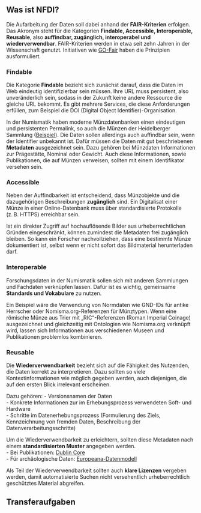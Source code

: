 ## Was ist NFDI?
Die Aufarbeitung der Daten soll dabei anhand der **FAIR-Kriterien** erfolgen. Das Akronym steht für die Kategorien **Findable, Accessible, Interoperable, Reusable**, also **auffindbar, zugänglich, interoperabel und wiederverwendbar**. FAIR-Kriterien werden in etwa seit zehn Jahren in der Wissenschaft genutzt. Initiativen wie [GO-Fair](https://www.go-fair.org/fair-principles) haben die Prinzipien ausformuliert.

### Findable
Die Kategorie **Findable** bezieht sich zunächst darauf, dass die Daten im Web eindeutig identifizierbar sein müssen. Ihre URL muss persistent, also unveränderlich sein, sodass in der Zukunft keine andere Ressource die gleiche URL bekommt. Es gibt mehrere Services, die diese Anforderungen erfüllen, zum Beispiel die DOI (Digital Object Identifier)-Organisation.  

In der Numismatik haben moderne Münzdatenbanken einen eindeutigen und persistenten Permalink, so auch die Münzen der Heidelberger Sammlung ([Beispiel](https://pecunia.zaw.uni-heidelberg.de/ikmk/object?id=ID1383)). Die Daten sollen allerdings auch auffindbar sein, wenn der Identifier unbekannt ist. Dafür müssen die Daten mit gut beschriebenen **Metadaten** ausgezeichnet sein. Dazu gehören bei Münzdaten Informationen zur Prägestätte, Nominal oder Gewicht. Auch diese Informationen, sowie Publikationen, die auf Münzen verweisen, sollten mit einem Identifikator versehen sein.

### Accessible
Neben der Auffindbarkeit ist entscheidend, dass Münzobjekte und die dazugehörigen Beschreibungen **zugänglich** sind. Ein Digitalisat einer Münze in einer Online-Datenbank muss über standardisierte Protokolle (z. B. HTTPS) erreichbar sein.  

Ist ein direkter Zugriff auf hochauflösende Bilder aus urheberrechtlichen Gründen eingeschränkt, können zumindest die Metadaten frei zugänglich bleiben. So kann ein Forscher nachvollziehen, dass eine bestimmte Münze dokumentiert ist, selbst wenn er nicht sofort das Bildmaterial herunterladen darf.

### Interoperable
Forschungsdaten in der Numismatik sollen sich mit anderen Sammlungen und Fachdaten verknüpfen lassen. Dafür ist es wichtig, gemeinsame **Standards und Vokabulare** zu nutzen.  

Ein Beispiel wäre die Verwendung von Normdaten wie GND-IDs für antike Herrscher oder Nomisma.org-Referenzen für Münztypen. Wenn eine römische Münze aus Trier mit „RIC“-Referenzen (Roman Imperial Coinage) ausgezeichnet und gleichzeitig mit Ontologien wie Nomisma.org verknüpft wird, lassen sich Informationen aus verschiedenen Museen und Publikationen problemlos kombinieren.

### Reusable
Die **Wiederverwendbarkeit** bezieht sich auf die Fähigkeit des Nutzenden, die Daten korrekt zu interpretieren. Dazu sollten so viele Kontextinformationen wie möglich gegeben werden, auch diejenigen, die auf den ersten Blick irrelevant erscheinen.  

Dazu gehören:
- Versionsnamen der Daten  
- Konkrete Informationen zur im Erhebungsprozess verwendeten Soft- und Hardware  
- Schritte im Datenerhebungsprozess (Formulierung des Ziels, Kennzeichnung von fremden Daten, Beschreibung der Datenverarbeitungsschritte)

Um die Wiederverwendbarkeit zu erleichtern, sollten diese Metadaten nach einem **standardisierten Muster** angegeben werden.  
- Bei Publikationen: [Dublin Core](https://www.dublincore.org/specifications/dublin-core/dcmi-terms)  
- Für archäologische Daten: [Europeana-Datenmodell](https://pro.europeana.eu/page/edm-documentation)

Als Teil der Wiederverwendbarkeit sollten auch **klare Lizenzen** vergeben werden, damit automatisierte Suchen nicht versehentlich urheberrechtlich geschütztes Material abgreifen.

## Transferaufgaben

<div id="quiz1"></div>

<!-- Load JS for this page only -->
<script src="../assets/js/quiz.js"></script>

<script>
// Define quiz data for this page
window["quiz1_data"] = [
  {
    question: "Wofür steht die Abkürzung 'FAIR' im Zusammenhang mit Forschungsdaten?",
    choices: [
      { text: "Format, Analyze, Integrate, Recap", feedback: "❌ Falsch!" },
      { text: "Findable, Accessible, Interoperable, Reusable", feedback: "✅ Richtig!" },
      { text: "Forschungsdaten, Ansätze, Informationen, Referenzen", feedback: "❌ Falsch!" },
      { text: "Fachliche Auswertung von Informationen in Rechenzentren", feedback: "❌ Falsch!" }
    ]
  },
  {
    question: "Eine Forschungsarbeit erhält einen DOI (Digital Object Identifier). Welches FAIR-Kriterium ist erfüllt?",
    choices: [
      { text: "Findable", feedback: "✅ Richtig! DOI sorgt dafür, dass die Arbeit auffindbar ist." },
      { text: "Accessible", feedback: "❌ Falsch! DOI betrifft das Auffinden, nicht den Zugang." },
      { text: "Interoperable", feedback: "❌ Falsch! DOI regelt keine Standardisierung der Daten." },
      { text: "Reusable", feedback: "❌ Falsch! DOI allein garantiert keine Wiederverwendbarkeit." }
    ]
  },
  {
    question: "Ein Datensatz wird zusammen mit einer umfassenden Beschreibung der Variablen, Messmethoden und Forschungsbedingungen veröffentlicht. Welches FAIR-Kriterium ist erfüllt?",
    choices: [
      { text: "Findable", feedback: "❌ Falsch! Die Beschreibung hilft beim Verständnis, nicht beim Auffinden." },
      { text: "Accessible", feedback: "❌ Falsch! Zugang ist hier nicht das Hauptkriterium." },
      { text: "Interoperable", feedback: "❌ Falsch! Standardisierung ist hier nicht im Fokus." },
      { text: "Reusable", feedback: "✅ Richtig! Die umfassende Beschreibung ermöglicht Wiederverwendbarkeit." }
    ]
  },
  {
    question: "Die Ergebnisse eines Projekts können von Forschenden aus einem anderen Land über ein Webportal heruntergeladen werden, auch wenn sie nicht an der eigenen Institution arbeiten. Welches FAIR-Kriterium ist erfüllt?",
    choices: [
      { text: "Findable", feedback: "❌ Falsch! Auffindbarkeit ist nicht direkt beschrieben." },
      { text: "Accessible", feedback: "✅ Richtig! Daten sind über das Webportal zugänglich." },
      { text: "Interoperable", feedback: "❌ Falsch! Standardisierte Formate werden hier nicht erwähnt." },
      { text: "Reusable", feedback: "❌ Falsch! Zugänglichkeit allein garantiert nicht Wiederverwendbarkeit." }
    ]
  },
  {
    question: "Ein Konsortium stellt sicher, dass Daten von verschiedenen Sensoren und Laboren mit standardisierten Codes und Formaten kombiniert werden können. Welches FAIR-Kriterium ist erfüllt?",
    choices: [
      { text: "Findable", feedback: "❌ Falsch! Es geht hier nicht um Auffindbarkeit." },
      { text: "Accessible", feedback: "❌ Falsch! Zugang ist nicht das Hauptthema." },
      { text: "Interoperable", feedback: "✅ Richtig! Standardisierte Formate ermöglichen Interoperabilität." },
      { text: "Reusable", feedback: "❌ Falsch! Wiederverwendbarkeit hängt von der Beschreibung ab." }
    ]
  }
];

// Render the quiz AFTER the JS file loads
renderQuiz("quiz1", window["quiz1_data"]);
</script>
<link rel="stylesheet" href="../assets/css/quiz.css">